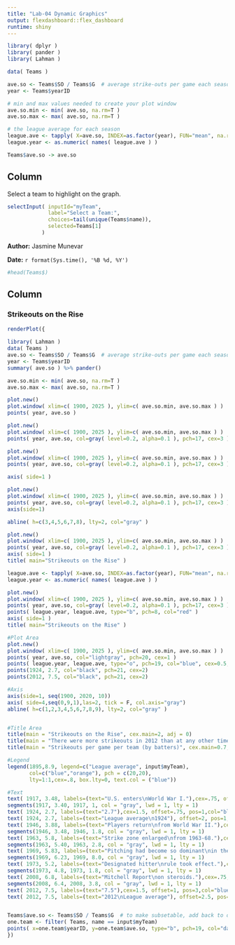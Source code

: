 ---
title: "Lab-04 Dynamic Graphics"
output: flexdashboard::flex_dashboard
runtime: shiny
---

```{r global, include=FALSE}

library( dplyr )
library( pander )
library( Lahman )

data( Teams )

ave.so <- Teams$SO / Teams$G  # average strike-outs per game each season 
year <- Teams$yearID

# min and max values needed to create your plot window 
ave.so.min <- min( ave.so, na.rm=T )
ave.so.max <- max( ave.so, na.rm=T )

# the league average for each season
league.ave <- tapply( X=ave.so, INDEX=as.factor(year), FUN="mean", na.rm=T )
league.year <- as.numeric( names( league.ave ) )

Teams$ave.so -> ave.so
```



Column {.sidebar}
-----------------------------------------------------------------------

Select a team to highlight on the graph.

```{r}
selectInput( inputId="myTeam",
             label="Select a Team:",
             choices=tail(unique(Teams$name)),
             selected=Teams[1]   
           )
```



**Author:** Jasmine Munevar

**Date:**  `r format(Sys.time(), '%B %d, %Y')`

```{r}
#head(Teams$)
```


Column
-----------------------------------------------------------------------

### Strikeouts on the Rise


```{r}
renderPlot({
  
library( Lahman )
data( Teams )
ave.so <- Teams$SO / Teams$G  # average strike-outs per game each season 
year <- Teams$yearID
summary( ave.so ) %>% pander()

ave.so.min <- min( ave.so, na.rm=T )
ave.so.max <- max( ave.so, na.rm=T )

plot.new()
plot.window( xlim=c( 1900, 2025 ), ylim=c( ave.so.min, ave.so.max ) )
points( year, ave.so )

plot.new()
plot.window( xlim=c( 1900, 2025 ), ylim=c( ave.so.min, ave.so.max ) )
points( year, ave.so, col=gray( level=0.2, alpha=0.1 ), pch=17, cex=3 )

plot.new()
plot.window( xlim=c( 1900, 2025 ), ylim=c( ave.so.min, ave.so.max ) )
points( year, ave.so, col=gray( level=0.2, alpha=0.1 ), pch=17, cex=3 )

axis( side=1 )

plot.new()
plot.window( xlim=c( 1900, 2025 ), ylim=c( ave.so.min, ave.so.max ) )
points( year, ave.so, col=gray( level=0.2, alpha=0.1 ), pch=17, cex=3 )
axis(side=1)

abline( h=c(3,4,5,6,7,8), lty=2, col="gray" )

plot.new()
plot.window( xlim=c( 1900, 2025 ), ylim=c( ave.so.min, ave.so.max ) )
points( year, ave.so, col=gray( level=0.2, alpha=0.1 ), pch=17, cex=3 )
axis( side=1 )
title( main="Strikeouts on the Rise" )

league.ave <- tapply( X=ave.so, INDEX=as.factor(year), FUN="mean", na.rm=T )
league.year <- as.numeric( names( league.ave ) )

plot.new()
plot.window( xlim=c( 1900, 2025 ), ylim=c( ave.so.min, ave.so.max ) )
points( year, ave.so, col=gray( level=0.2, alpha=0.1 ), pch=17, cex=3 )
points( league.year, league.ave, type="b", pch=8, col="red" )
axis( side=1 )
title( main="Strikeouts on the Rise" )

#Plot Area
plot.new()
plot.window( xlim=c( 1900, 2025 ), ylim=c( ave.so.min, ave.so.max ) )
points( year, ave.so, col="lightgray", pch=20, cex=1 )
points( league.year, league.ave, type="o", pch=19, col="blue", cex=0.5, lwd=3 )
points(1924, 2.7, col="black", pch=21, cex=2)
points(2012, 7.5, col="black", pch=21, cex=2)

#Axis
axis(side=1, seq(1900, 2020, 10))
axis( side=4,seq(0,9,1),las=2, tick = F, col.axis="gray")
abline( h=c(1,2,3,4,5,6,7,8,9), lty=2, col="gray" )


#Title Area 
title(main = "Strikeouts on the Rise", cex.main=2, adj = 0)
title(main = "There were more strikeouts in 2012 than at any other time in major league history.", cex.main=0.8, line=-1, col.main="gray30", adj=0 )
title(main = "Strikeouts per game per team (by batters)", cex.main=0.7, line=-3,  adj=0)

#Legend
legend(1895,8.9, legend=c("League average", input$myTeam),
       col=c("blue","orange"), pch = c(20,20), 
       lty=1:1,cex=.8, box.lty=0, text.col = ("blue"))

#Text 
text( 1917, 3.48, labels=(text="U.S. enters\nWorld War I."),cex=.75, offset=8, pos=1,col="gray")
segments(1917, 3.40, 1917, 1, col = "gray", lwd = 1, lty = 1)
text( 1924, 2.7, labels=(text="2.7"),cex=1.5, offset=.75, pos=1,col="blue", font=2)
text( 1924, 2.7, labels=(text="League average\n1924"), offset=2, pos=1,col="black", font=2)
text( 1946, 3.88, labels=(text="Players return\nfrom World War II."),cex=.75, offset=7, pos=1,col="gray")
segments(1946, 3.48, 1946, 1.8, col = "gray", lwd = 1, lty = 1)
text( 1963, 5.8, labels=(text="Strike zone enlarged\nfrom 1963-68."),cex=.75, offset=10, pos=1,col="gray")
segments(1963, 5.40, 1963, 2.8, col = "gray", lwd = 1, lty = 1)
text( 1969, 5.83, labels=(text="Pitching had become so dominant\nin the 1960s that the mound\nwas lowered in 1969."),cex=.75, offset=7.5, pos=3,col="gray")
segments(1969, 6.23, 1969, 8.0, col = "gray", lwd = 1, lty = 1)
text( 1973, 5.2, labels=(text="Designated hitter\nrule took effect."),cex=.75, offset=11, pos=1,col="gray")
segments(1973, 4.8, 1973, 1.8, col = "gray", lwd = 1, lty = 1)
text( 2008, 6.8, labels=(text="Mitchell Report\non steroids."),cex=.75, offset=10, pos=1,col="gray")
segments(2008, 6.4, 2008, 3.8, col = "gray", lwd = 1, lty = 1)
text( 2012, 7.5, labels=(text="7.5"),cex=1.5, offset=1, pos=3,col="blue", font=2)
text( 2012, 7.5, labels=(text="2012\nLeague average"), offset=2.5, pos=3,col="black",font=2)


Teams$ave.so <- Teams$SO / Teams$G  # to make subsetable, add back to data frame
one.team <- filter( Teams, name == input$myTeam)
points( x=one.team$yearID, y=one.team$ave.so, type="b", pch=19, col="darkorange4" )
})
```

